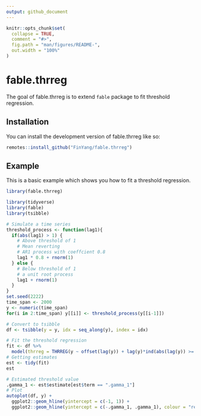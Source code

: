 ```yaml
---
output: github_document
---
```


<!-- README.md is generated from README.Rmd. Please edit that file -->

```r
knitr::opts_chunk$set(
  collapse = TRUE,
  comment = "#>",
  fig.path = "man/figures/README-",
  out.width = "100%"
)
```

# fable.thrreg

<!-- badges: start -->
<!-- badges: end -->

The goal of fable.thrreg is to extend `fable` package to fit threshold regression.

## Installation

You can install the development version of fable.thrreg like so:

```r
remotes::install_github("FinYang/fable.thrreg")
```

## Example

This is a basic example which shows you how to fit a threshold regression.

```r
library(fable.thrreg)

library(tidyverse) 
library(fable)
library(tsibble)
```

```r
# Simulate a time series
threshold_process <- function(lag1){
  if(abs(lag1) > 1) {
    # Above threshold of 1
    # Mean reverting 
    # AR1 process with coeffcient 0.8
    lag1 * 0.8 + rnorm(1)
  } else {
    # Below threshold of 1
    # a unit root process
    lag1 + rnorm(1)
  }
}
set.seed(2222)
time_span <- 2000
y <- numeric(time_span)
for(i in 2:time_span) y[[i]] <- threshold_process(y[[i-1]])

# Convert to tsibble
df <- tsibble(y = y, idx = seq_along(y), index = idx)
```

```r

# Fit the threshold regression
fit <- df %>% 
  model(thrreg = THRREG(y ~ offset(lag(y)) + lag(y)*ind(abs(lag(y)) >= gamma(1) )))
# Getting estimates
est <- tidy(fit)
est

# Estimated threshold value
.gamma_1 <- est$estimate[est$term == ".gamma_1"] 
# Plot
autoplot(df, y) +
  ggplot2::geom_hline(yintercept = c(-1, 1)) +
  ggplot2::geom_hline(yintercept = c(-.gamma_1, .gamma_1), colour = "red")
```


